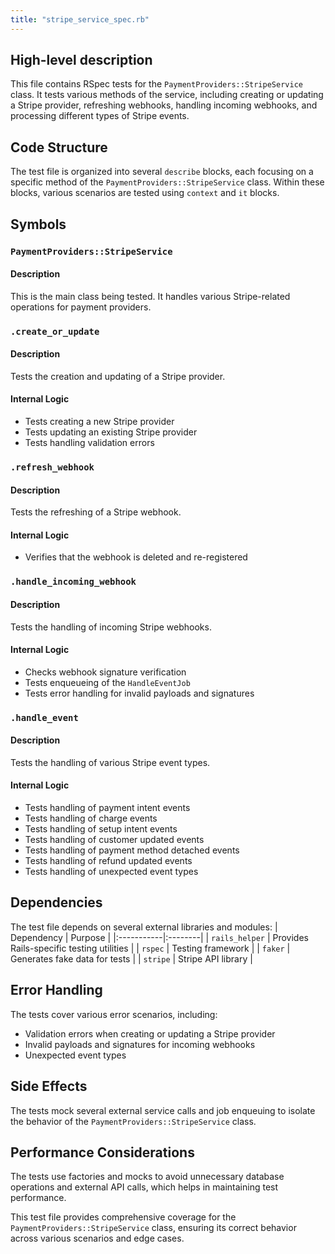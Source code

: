 ```yaml
---
title: "stripe_service_spec.rb"
---
```


## High-level description
This file contains RSpec tests for the `PaymentProviders::StripeService` class. It tests various methods of the service, including creating or updating a Stripe provider, refreshing webhooks, handling incoming webhooks, and processing different types of Stripe events.

## Code Structure
The test file is organized into several `describe` blocks, each focusing on a specific method of the `PaymentProviders::StripeService` class. Within these blocks, various scenarios are tested using `context` and `it` blocks.

## Symbols

### `PaymentProviders::StripeService`
#### Description
This is the main class being tested. It handles various Stripe-related operations for payment providers.

### `.create_or_update`
#### Description
Tests the creation and updating of a Stripe provider.

#### Internal Logic
- Tests creating a new Stripe provider
- Tests updating an existing Stripe provider
- Tests handling validation errors

### `.refresh_webhook`
#### Description
Tests the refreshing of a Stripe webhook.

#### Internal Logic
- Verifies that the webhook is deleted and re-registered

### `.handle_incoming_webhook`
#### Description
Tests the handling of incoming Stripe webhooks.

#### Internal Logic
- Checks webhook signature verification
- Tests enqueueing of the `HandleEventJob`
- Tests error handling for invalid payloads and signatures

### `.handle_event`
#### Description
Tests the handling of various Stripe event types.

#### Internal Logic
- Tests handling of payment intent events
- Tests handling of charge events
- Tests handling of setup intent events
- Tests handling of customer updated events
- Tests handling of payment method detached events
- Tests handling of refund updated events
- Tests handling of unexpected event types

## Dependencies
The test file depends on several external libraries and modules:
| Dependency | Purpose |
|:-----------|:--------|
| `rails_helper` | Provides Rails-specific testing utilities |
| `rspec` | Testing framework |
| `faker` | Generates fake data for tests |
| `stripe` | Stripe API library |

## Error Handling
The tests cover various error scenarios, including:
- Validation errors when creating or updating a Stripe provider
- Invalid payloads and signatures for incoming webhooks
- Unexpected event types

## Side Effects
The tests mock several external service calls and job enqueuing to isolate the behavior of the `PaymentProviders::StripeService` class.

## Performance Considerations
The tests use factories and mocks to avoid unnecessary database operations and external API calls, which helps in maintaining test performance.

This test file provides comprehensive coverage for the `PaymentProviders::StripeService` class, ensuring its correct behavior across various scenarios and edge cases.